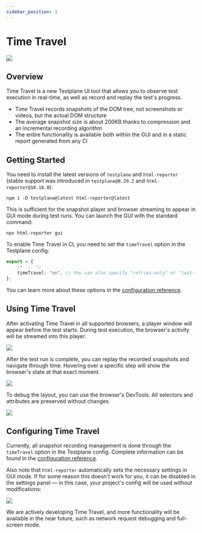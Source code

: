 ```yaml
---
sidebar_position: 1
---
```



# Time Travel

![](/img/docs/guides/time-travel-demo.gif)

## Overview

Time Travel is a new Testplane UI tool that allows you to observe test execution in real-time, as well as record and replay the test's progress.

-   Time Travel records snapshots of the DOM tree, not screenshots or videos, but the actual DOM structure
-   The average snapshot size is about 200KB thanks to compression and an incremental recording algorithm
-   The entire functionality is available both within the GUI and in a static report generated from any CI

## Getting Started

You need to install the latest versions of `testplane` and `html-reporter` (stable support was introduced in `testplane@8.29.2` and `html-reporter@10.18.0`):

```shell
npm i -D testplane@latest html-reporter@latest
```

This is sufficient for the snapshot player and browser streaming to appear in GUI mode during test runs. You can launch the GUI with the standard command:

```shell
npx html-reporter gui
```

To enable Time Travel in CI, you need to set the `timeTravel` option in the Testplane config:

```typescript
export = {
    /* ... */
    timeTravel: "on", // You can also specify "retries-only" or "last-failed-run"
};
```

You can learn more about these options in the [configuration reference][config-reference].

## Using Time Travel

After activating Time Travel in all supported browsers, a player window will appear before the test starts. During test execution, the browser's activity will be streamed into this player.

![](/img/docs/guides/time-travel-live.png)

After the test run is complete, you can replay the recorded snapshots and navigate through time. Hovering over a specific step will show the browser's state at that exact moment.

![](/img/docs/guides/time-travel-recording.png)

To debug the layout, you can use the browser's DevTools. All selectors and attributes are preserved without changes.

![](/img/docs/guides/time-travel-debug.png)

## Configuring Time Travel

Currently, all snapshot recording management is done through the `timeTravel` option in the Testplane config. Complete information can be found in the [configuration reference][config-reference].

Also note that `html-reporter` automatically sets the necessary settings in GUI mode.
If for some reason this doesn't work for you, it can be disabled in the settings panel — in this case, your project's config will be used without modifications:

![](/img/docs/guides/time-travel-ui-settings.png)

<Admonition type="info">
    We are actively developing Time Travel, and more functionality will be available in the near
    future, such as network request debugging and full-screen mode.
</Admonition>

[config-reference]: ../../config/browsers#time_travel

